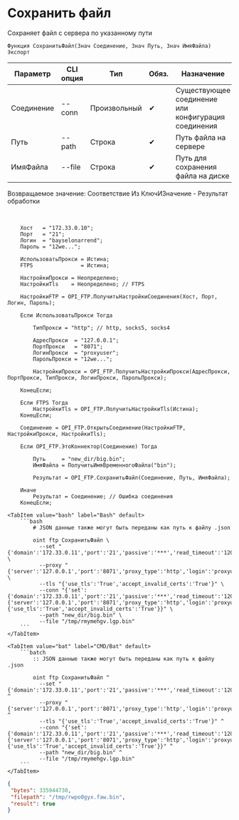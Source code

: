 ﻿---
sidebar_position: 3
description: Сохранить файл и другие функции для работы с FTP в Открытом пакете интеграций - бесплатной open-source библиотеке интеграций для 1С:Предприятие 8, OneScript и CLI
keywords: [1C, 1С, 1С:Предприятие, 1С:Предприятие 8.3, API, Интеграция, Сервисы, Обмен, OneScript, CLI, FTP]
---


# Сохранить файл
 Сохраняет файл с сервера по указанному пути



`Функция СохранитьФайл(Знач Соединение, Знач Путь, Знач ИмяФайла) Экспорт`

  | Параметр | CLI опция | Тип | Обяз. | Назначение |
  |-|-|-|-|-|
  | Соединение | --conn | Произвольный | &#x2714; | Существующее соединение или конфигурация соединения |
  | Путь | --path | Строка | &#x2714; | Путь файла на сервере |
  | ИмяФайла | --file | Строка | &#x2714; | Путь для сохранения файла на диске |

  
  Возвращаемое значение:   Соответствие Из КлючИЗначение - Результат обработки

<br/>




```bsl title="Пример использования для 1С:Предприятие/OneScript"
    Хост   = "172.33.0.10";
    Порт   = "21";
    Логин  = "bayselonarrend";
    Пароль = "12we...";

    ИспользоватьПрокси = Истина;
    FTPS               = Истина;

    НастройкиПрокси = Неопределено;
    НастройкиTls    = Неопределено; // FTPS

    НастройкиFTP = OPI_FTP.ПолучитьНастройкиСоединения(Хост, Порт, Логин, Пароль);

    Если ИспользоватьПрокси Тогда

        ТипПрокси = "http"; // http, socks5, socks4

        АдресПрокси  = "127.0.0.1";
        ПортПрокси   = "8071";
        ЛогинПрокси  = "proxyuser";
        ПарольПрокси = "12we...";

        НастройкиПрокси = OPI_FTP.ПолучитьНастройкиПрокси(АдресПрокси, ПортПрокси, ТипПрокси, ЛогинПрокси, ПарольПрокси);

    КонецЕсли;

    Если FTPS Тогда
        НастройкиTls = OPI_FTP.ПолучитьНастройкиTls(Истина);
    КонецЕсли;

    Соединение = OPI_FTP.ОткрытьСоединение(НастройкиFTP, НастройкиПрокси, НастройкиTls);

    Если OPI_FTP.ЭтоКоннектор(Соединение) Тогда

        Путь     = "new_dir/big.bin";
        ИмяФайла = ПолучитьИмяВременногоФайла("bin");

        Результат = OPI_FTP.СохранитьФайл(Соединение, Путь, ИмяФайла);

    Иначе
        Результат = Соединение; // Ошибка соединения
    КонецЕсли;
```
    

 <Tabs>
  
    <TabItem value="bash" label="Bash" default>
        ```bash
            # JSON данные также могут быть переданы как путь к файлу .json
            
            oint ftp СохранитьФайл \
              --set "{'domain':'172.33.0.11','port':'21','passive':'***','read_timeout':'120','write_timeout':'120','advanced_resolve':'True','login':'bayselonarrend','password':'***'}" \
              --proxy "{'server':'127.0.0.1','port':'8071','proxy_type':'http','login':'proxyuser','password':'***'}" \
              --tls "{'use_tls':'True','accept_invalid_certs':'True'}" \
              --conn "{'set':{'domain':'172.33.0.11','port':'21','passive':'***','read_timeout':'120','write_timeout':'120','advanced_resolve':'True','login':'bayselonarrend','password':'***'},'proxy':{'server':'127.0.0.1','port':'8071','proxy_type':'http','login':'proxyuser','password':'***'},'tls':{'use_tls':'True','accept_invalid_certs':'True'}}" \
              --path "new_dir/big.bin" \
              --file "/tmp/rmymehgv.lgp.bin"
        ```
    </TabItem>
  
    <TabItem value="bat" label="CMD/Bat" default>
        ```batch
            :: JSON данные также могут быть переданы как путь к файлу .json
            
            oint ftp СохранитьФайл ^
              --set "{'domain':'172.33.0.11','port':'21','passive':'***','read_timeout':'120','write_timeout':'120','advanced_resolve':'True','login':'bayselonarrend','password':'***'}" ^
              --proxy "{'server':'127.0.0.1','port':'8071','proxy_type':'http','login':'proxyuser','password':'***'}" ^
              --tls "{'use_tls':'True','accept_invalid_certs':'True'}" ^
              --conn "{'set':{'domain':'172.33.0.11','port':'21','passive':'***','read_timeout':'120','write_timeout':'120','advanced_resolve':'True','login':'bayselonarrend','password':'***'},'proxy':{'server':'127.0.0.1','port':'8071','proxy_type':'http','login':'proxyuser','password':'***'},'tls':{'use_tls':'True','accept_invalid_certs':'True'}}" ^
              --path "new_dir/big.bin" ^
              --file "/tmp/rmymehgv.lgp.bin"
        ```
    </TabItem>
</Tabs>


```json title="Результат"
{
 "bytes": 335944730,
 "filepath": "/tmp/rwpo0gyx.faw.bin",
 "result": true
}
```
